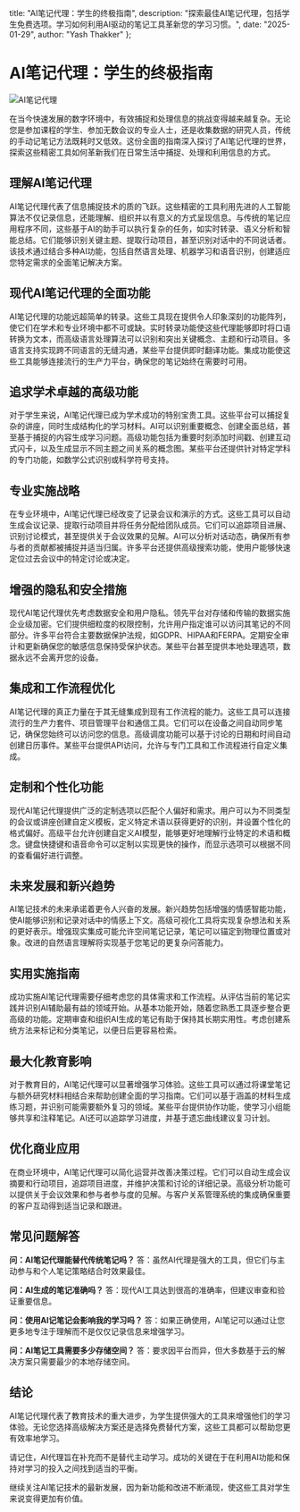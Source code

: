   title: "AI笔记代理：学生的终极指南",
  description: "探索最佳AI笔记代理，包括学生免费选项。学习如何利用AI驱动的笔记工具革新您的学习习惯。",
  date: "2025-01-29",
  author: "Yash Thakker"
};

# AI笔记代理：学生的终极指南

![AI笔记代理](/images/blog-posts/ai-agents-for-note-taking.jpeg)

在当今快速发展的数字环境中，有效捕捉和处理信息的挑战变得越来越复杂。无论您是参加课程的学生、参加无数会议的专业人士，还是收集数据的研究人员，传统的手动记笔记方法既耗时又低效。这份全面的指南深入探讨了AI笔记代理的世界，探索这些精密工具如何革新我们在日常生活中捕捉、处理和利用信息的方式。

## 理解AI笔记代理

AI笔记代理代表了信息捕捉技术的质的飞跃。这些精密的工具利用先进的人工智能算法不仅记录信息，还能理解、组织并以有意义的方式呈现信息。与传统的笔记应用程序不同，这些基于AI的助手可以执行复杂的任务，如实时转录、语义分析和智能总结。它们能够识别关键主题、提取行动项目，甚至识别对话中的不同说话者。该技术通过结合多种AI功能，包括自然语言处理、机器学习和语音识别，创建适应您特定需求的全面笔记解决方案。

## 现代AI笔记代理的全面功能

AI笔记代理的功能远超简单的转录。这些工具现在提供令人印象深刻的功能阵列，使它们在学术和专业环境中都不可或缺。实时转录功能使这些代理能够即时将口语转换为文本，而高级语言处理算法可以识别和突出关键概念、主题和行动项目。多语言支持实现跨不同语言的无缝沟通，某些平台提供即时翻译功能。集成功能使这些工具能够连接流行的生产力平台，确保您的笔记始终在需要时可用。

## 追求学术卓越的高级功能

对于学生来说，AI笔记代理已成为学术成功的特别宝贵工具。这些平台可以捕捉复杂的讲座，同时生成结构化的学习材料。AI可以识别重要概念、创建全面总结，甚至基于捕捉的内容生成学习问题。高级功能包括为重要时刻添加时间戳、创建互动式闪卡，以及生成显示不同主题之间关系的概念图。某些平台还提供针对特定学科的专门功能，如数学公式识别或科学符号支持。

## 专业实施战略

在专业环境中，AI笔记代理已经改变了记录会议和演示的方式。这些工具可以自动生成会议记录、提取行动项目并将任务分配给团队成员。它们可以追踪项目进展、识别讨论模式，甚至提供关于会议效果的见解。AI可以分析对话动态，确保所有参与者的贡献都被捕捉并适当归属。许多平台还提供高级搜索功能，使用户能够快速定位过去会议中的特定讨论或决定。

## 增强的隐私和安全措施

现代AI笔记代理优先考虑数据安全和用户隐私。领先平台对存储和传输的数据实施企业级加密。它们提供细粒度的权限控制，允许用户指定谁可以访问其笔记的不同部分。许多平台符合主要数据保护法规，如GDPR、HIPAA和FERPA。定期安全审计和更新确保您的敏感信息保持受保护状态。某些平台甚至提供本地处理选项，数据永远不会离开您的设备。

## 集成和工作流程优化

AI笔记代理的真正力量在于其无缝集成到现有工作流程的能力。这些工具可以连接流行的生产力套件、项目管理平台和通信工具。它们可以在设备之间自动同步笔记，确保您始终可以访问您的信息。高级调度功能可以基于讨论的日期和时间自动创建日历事件。某些平台提供API访问，允许与专门工具和工作流程进行自定义集成。

## 定制和个性化功能

现代AI笔记代理提供广泛的定制选项以匹配个人偏好和需求。用户可以为不同类型的会议或讲座创建自定义模板，定义特定术语以获得更好的识别，并设置个性化的格式偏好。高级平台允许创建自定义AI模型，能够更好地理解行业特定的术语和概念。键盘快捷键和语音命令可以定制以实现更快的操作，而显示选项可以根据不同的查看偏好进行调整。

## 未来发展和新兴趋势

AI笔记技术的未来承诺着更令人兴奋的发展。新兴趋势包括增强的情感智能功能，使AI能够识别和记录对话中的情感上下文。高级可视化工具将实现复杂想法和关系的更好表示。增强现实集成可能允许空间笔记记录，笔记可以锚定到物理位置或对象。改进的自然语言理解将实现基于您笔记的更复杂问答能力。

## 实用实施指南

成功实施AI笔记代理需要仔细考虑您的具体需求和工作流程。从评估当前的笔记实践并识别AI辅助最有益的领域开始。从基本功能开始，随着您熟悉工具逐步整合更高级的功能。定期审查和组织AI生成的笔记有助于保持其长期实用性。考虑创建系统方法来标记和分类笔记，以便日后更容易检索。

## 最大化教育影响

对于教育目的，AI笔记代理可以显著增强学习体验。这些工具可以通过将课堂笔记与额外研究材料相结合来帮助创建全面的学习指南。它们可以基于涵盖的材料生成练习题，并识别可能需要额外复习的领域。某些平台提供协作功能，使学习小组能够共享和注释笔记。AI还可以追踪学习进度，并基于遗忘曲线建议复习计划。

## 优化商业应用

在商业环境中，AI笔记代理可以简化运营并改善决策过程。它们可以自动生成会议摘要和行动项目，追踪项目进度，并维护决策和讨论的详细记录。高级分析功能可以提供关于会议效果和参与者参与度的见解。与客户关系管理系统的集成确保重要的客户互动得到适当记录和跟进。

## 常见问题解答

**问：AI笔记代理能替代传统笔记吗？**
答：虽然AI代理是强大的工具，但它们与主动参与和个人笔记策略结合时效果最佳。

**问：AI生成的笔记准确吗？**
答：现代AI工具达到很高的准确率，但建议审查和验证重要信息。

**问：使用AI记笔记会影响我的学习吗？**
答：如果正确使用，AI笔记可以通过让您更多地专注于理解而不是仅仅记录信息来增强学习。

**问：AI笔记工具需要多少存储空间？**
答：要求因平台而异，但大多数基于云的解决方案只需要最少的本地存储空间。

## 结论

AI笔记代理代表了教育技术的重大进步，为学生提供强大的工具来增强他们的学习体验。无论您选择高级解决方案还是选择免费替代方案，这些工具都可以帮助您更有效率地学习。

请记住，AI代理旨在补充而不是替代主动学习。成功的关键在于在利用AI功能和保持对学习的投入之间找到适当的平衡。

继续关注AI笔记技术的最新发展，因为新功能和改进不断涌现，使这些工具对学生来说变得更加有价值。